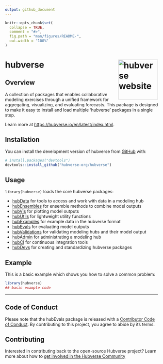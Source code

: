```yaml
---
output: github_document
---
```


<!-- README.md is generated from README.Rmd. Please edit that file -->

```r
knitr::opts_chunk$set(
  collapse = TRUE,
  comment = "#>",
  fig.path = "man/figures/README-",
  out.width = "100%"
)
```

# hubverse <a href="https://hubverse.io/en/latest/index.html"><img src="man/figures/logo.png" align="right" height="131" alt="hubverse website" /></a>

<!-- badges: start -->
<!-- badges: end -->

## Overview

A collection of packages that enables collaborative modeling exercises through a unified framework for aggregating, visualizing, and evaluating forecasts. This package is designed to make it easy to install and load multiple 'hubverse' packages in a single step.

Learn more at <https://hubverse.io/en/latest/index.html>.

## Installation

You can install the development version of hubverse from [GitHub](https://github.com/) with:

``` r
# install.packages("devtools")
devtools::install_github("hubverse-org/hubverse")
```

## Usage

`library(hubverse)` loads the core hubverse packages:

- [hubData](https://hubverse-org.github.io/hubData/) for tools to access and work with data in a modeling hub
- [hubEnsembles](https://hubverse-org.github.io/hubEnsembles/) for ensemble methods to combine model outputs
- [hubVis](https://hubverse-org.github.io/hubVis/) for plotting model outputs
- [hubUtils](https://hubverse-org.github.io/hubUtils/) for lightweight utility functions
- [hubExamples](https://hubverse-org.github.io/hubExamples/) for example data in the hubverse format
- [hubEvals](https://hubverse-org.github.io/hubEvals/) for evaluating model outputs
- [hubValidations](https://hubverse-org.github.io/hubValidations/) for validating modeling hubs and their model output
- [hubAdmin](https://hubverse-org.github.io/hubAdmin/) for administrating a modeling hub
- [hubCI](https://hubverse-org.github.io/hubCI/) for continuous integration tools
- [hubDevs](https://hubverse-org.github.io/hubDevs/) for creating and standardizing hubverse packages

## Example

This is a basic example which shows you how to solve a common problem:

```r
library(hubverse)
## basic example code
```

***

## Code of Conduct

Please note that the hubEvals package is released with a [Contributor Code of Conduct](.github/CODE_OF_CONDUCT.md). By contributing to this project, you agree to abide by its terms.

## Contributing

Interested in contributing back to the open-source Hubverse project?
Learn more about how to [get involved in the Hubverse Community](https://hubdocs.readthedocs.io/en/latest/overview/contribute.html)
